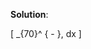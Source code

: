 
\color{blue}

**Solution**:

\[
\int_{70}^\infty \frac{1}{\sqrt{2\pi 10^2}}
\exp\left\{ - \frac{(x-50)^2}{2\times 10^2}\right\}\, dx
\]

\color{black}



